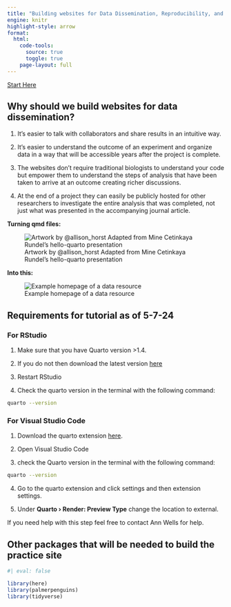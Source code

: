 ```yaml
---
title: "Building websites for Data Dissemination, Reproducibility, and Transparency"
engine: knitr
highlight-style: arrow
format:
  html:
    code-tools: 
      source: true
      toggle: true
    page-layout: full
---
```


```{=HTML}
<a href="./index.html">Start Here</a>
```

## Why should we build websites for data dissemination?

1. It's easier to talk with collaborators and share results in an intuitive way.

2. It's easier to understand the outcome of an experiment and organize data in a way that will be accessible years after the project is complete. 

3. The websites don't require traditional biologists to understand your code but empower them to understand the steps of analysis that have been taken to arrive at an outcome creating richer discussions. 

4. At the end of a project they can easily be publicly hosted for other researchers to investigate the entire analysis that was completed, not just what was presented in the accompanying journal article.

**Turning qmd files:**

![Artwork by @allison_horst Adapted from Mine Cetinkaya Rundel's hello-quarto presentation](many-qmd-to-output.png)

**Into this:**

![Example homepage of a data resource](homepage_data_resource_B6_2DG.png)

## Requirements for tutorial as of 5-7-24

### For RStudio

1. Make sure that you have Quarto version \>1.4. 

2. If you do not then download the latest version [here](https://quarto.org/docs/get-started/){target="_blank"}

3. Restart RStudio

4. Check the quarto version in the terminal with the following command:

```bash
quarto --version
```

### For Visual Studio Code


1. Download the quarto extension [here](https://marketplace.visualstudio.com/items?itemName=quarto.quarto){target="_blank"}.

2. Open Visual Studio Code

3. check the Quarto version in the terminal with the following command:

```bash
quarto --version
```

4. Go to the quarto extension and click settings and then extension settings.

5. Under **Quarto › Render: Preview Type** change the location to external.

If you need help with this step feel free to contact Ann Wells for help.

## Other packages that will be needed to build the practice site
```r
#| eval: false

library(here)
library(palmerpenguins)
library(tidyverse)  
```

